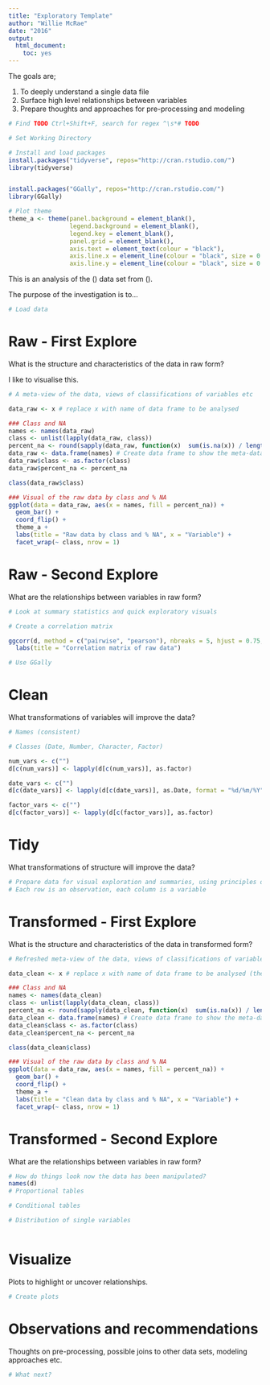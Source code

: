 ```yaml
---
title: "Exploratory Template"
author: "Willie McRae"
date: "2016"
output: 
  html_document: 
    toc: yes
---
```

The goals are;

1. To deeply understand a single data file 
2. Surface high level relationships between variables   
3. Prepare thoughts and approaches for pre-processing and modeling 

```r
# Find TODO Ctrl+Shift+F, search for regex ^\s*# TODO

# Set Working Directory

# Install and load packages
install.packages("tidyverse", repos="http://cran.rstudio.com/")
library(tidyverse)


install.packages("GGally", repos="http://cran.rstudio.com/")
library(GGally)

# Plot theme
theme_a <- theme(panel.background = element_blank(),
                 legend.background = element_blank(),
                 legend.key = element_blank(),
                 panel.grid = element_blank(),
                 axis.text = element_text(colour = "black"),
                 axis.line.x = element_line(colour = "black", size = 0.5),
                 axis.line.y = element_line(colour = "black", size = 0.5))

```

This is an analysis of the () data set from (). 

The purpose of the investigation is to...  

```r
# Load data

```

# Raw - First Explore
What is the structure and characteristics of the data in raw form?  

I like to visualise this.  

```r
# A meta-view of the data, views of classifications of variables etc

data_raw <- x # replace x with name of data frame to be analysed

### Class and NA
names <- names(data_raw)
class <- unlist(lapply(data_raw, class))
percent_na <- round(sapply(data_raw, function(x)  sum(is.na(x)) / length(x)), digits = 3)
data_raw <- data.frame(names) # Create data frame to show the meta-data
data_raw$class <- as.factor(class)
data_raw$percent_na <- percent_na 

class(data_raw$class)

### Visual of the raw data by class and % NA
ggplot(data = data_raw, aes(x = names, fill = percent_na)) +
  geom_bar() +
  coord_flip() +
  theme_a +
  labs(title = "Raw data by class and % NA", x = "Variable") +
  facet_wrap(~ class, nrow = 1)

```

# Raw - Second Explore 
What are the relationships between variables in raw form?  

```r
# Look at summary statistics and quick exploratory visuals

# Create a correlation matrix

ggcorr(d, method = c("pairwise", "pearson"), nbreaks = 5, hjust = 0.75, layout.exp = 2) +
  labs(title = "Correlation matrix of raw data")

# Use GGally

```

# Clean
What transformations of variables will improve the data?
```r
# Names (consistent)

# Classes (Date, Number, Character, Factor)

num_vars <- c("")
d[c(num_vars)] <- lapply(d[c(num_vars)], as.factor)

date_vars <- c("")
d[c(date_vars)] <- lapply(d[c(date_vars)], as.Date, format = "%d/%m/%Y") #Check format!!

factor_vars <- c("")
d[c(factor_vars)] <- lapply(d[c(factor_vars)], as.factor)

```

# Tidy
What transformations of structure will improve the data?
```r
# Prepare data for visual exploration and summaries, using principles of tidy data; 
# Each row is an observation, each column is a variable

```


# Transformed - First Explore
What is the structure and characteristics of the data in transformed form? 
```r
# Refreshed meta-view of the data, views of classifications of variables etc

data_clean <- x # replace x with name of data frame to be analysed (the cleaned data frame)

### Class and NA
names <- names(data_clean)
class <- unlist(lapply(data_clean, class))
percent_na <- round(sapply(data_clean, function(x)  sum(is.na(x)) / length(x)), digits = 3)
data_clean <- data.frame(names) # Create data frame to show the meta-data
data_clean$class <- as.factor(class)
data_clean$percent_na <- percent_na 

class(data_clean$class)

### Visual of the raw data by class and % NA
ggplot(data = data_raw, aes(x = names, fill = percent_na)) +
  geom_bar() +
  coord_flip() +
  theme_a +
  labs(title = "Clean data by class and % NA", x = "Variable") +
  facet_wrap(~ class, nrow = 1)


```


# Transformed - Second Explore
What are the relationships between variables in raw form?
```r
# How do things look now the data has been manipulated?
names(d)
# Proportional tables

# Conditional tables

# Distribution of single variables



```


# Visualize
Plots to highlight or uncover relationships.  
```r
# Create plots

```


# Observations and recommendations
Thoughts on pre-processing, possible joins to other data sets, modeling approaches etc.  
```r
# What next?


```

